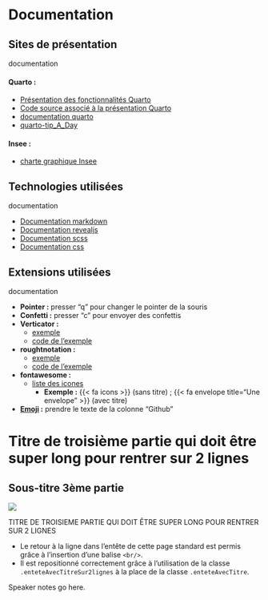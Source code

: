 
# Documentation {#chapters_6 .backgroundTitre_jaune}

## Sites de présentation {#section_6_1 .backgroundStandard_jaune}

:::{.enteteAvecTitre}
documentation
:::

#### Quarto :

- [Présentation des fonctionnalités Quarto](https://quarto.org/docs/presentations/revealjs/demo/#/title-slide){target="_blank" preview-link="false"}
- [Code source associé à la présentation Quarto](https://github.com/quarto-dev/quarto-web/blob/main/docs/presentations/revealjs/demo/index.qmd)
- [documentation quarto](https://quarto.org/docs/presentations/)
- [quarto-tip_A_Day](https://mine-cetinkaya-rundel.github.io/quarto-tip-a-day/)


#### Insee :

- [charte graphique Insee](https://intranet.insee.fr/jcms/c_2182990/la-charte-graphique-editoriale)

## Technologies utilisées {#section_6_2 .backgroundStandard_multi}

:::{.enteteAvecTitre}
documentation
:::

- [Documentation markdown](https://quarto.org/docs/authoring/markdown-basics.html)
- [Documentation revealjs](https://revealjs.com/)
- [Documentation scss](https://www.w3schools.com/sass/default.php)
- [Documentation css](https://www.w3schools.com/css/default.asp)


## Extensions utilisées {#section_6_3 .backgroundStandard}

:::{.enteteAvecTitre}
documentation
:::

- **Pointer :** presser "q" pour changer le pointer de la souris
- **Confetti :** presser "c" pour envoyer des confettis
- **Verticator :**
  - [exemple](https://martinomagnifico.github.io/reveal.js-verticator/demo.html#/)
  - [code de l'exemple](https://github.com/Martinomagnifico/quarto-verticator/blob/main/example.qmd)
- **roughtnotation :**
  - [exemple](https://emilhvitfeldt.github.io/quarto-roughnotation/#/title-slide) 
  - [code de l'exemple](https://github.com/EmilHvitfeldt/quarto-roughnotation/blob/main/example.qmd)
- **fontawesome :**
  - [liste des icones](https://fontawesome.com/search?o=r&m=free)
    - [**Exemple :**]{.souligneRouge} {{< fa icons >}} (sans titre) ; {{< fa envelope title="Une envelope" >}} (avec titre)
- **[Emoji](https://emojibase.dev/shortcodes/?) :** prendre le texte de la colonne "Github"


# Titre de troisième partie qui doit être super long pour rentrer sur 2 lignes {#chapters_7 .backgroundTitre_vert}

## Sous-titre 3ème partie {#section_7_1 .backgroundStandard}

:::{.logoTopLeftStandard}
![](img/logo_Regions/LOGOS_NOUVELLE-AQUTAINE_SIGNATURE_CMJN.jpg)
:::

:::{.enteteAvecTitreSur2lignes}
TITRE DE TROISIEME PARTIE QUI DOIT ÊTRE SUPER LONG POUR RENTRER SUR 2 LIGNES
:::

::: {.listeSansPuceNiveau1 .interligne2}
- [Le retour à la ligne dans l'entête de cette page standard est permis grâce à l'insertion d'une balise `<br/>`.]{.puceListFleche}
- [Il est repositionné correctement grâce à l'utilisation de la classe `.enteteAvecTitreSur2lignes` à la place de la classe `.enteteAvecTitre`.]{.puceListFleche}

:::


::: {.notes}
Speaker notes go here.
:::
